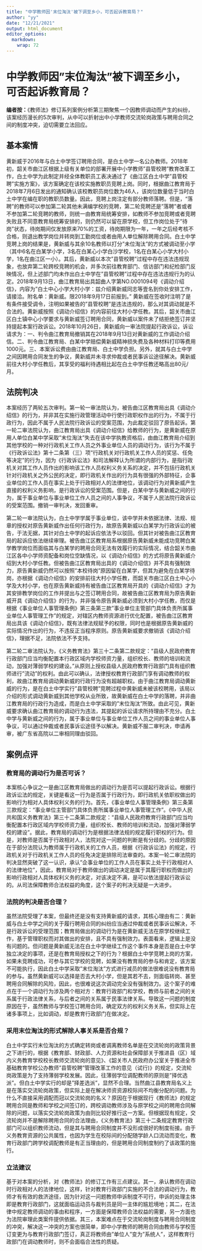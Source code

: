 ```yaml
---
title: "中学教师因'末位淘汰'被下调至乡小，可否起诉教育局？"
author: "yy"
date: "12/21/2021"
output: html_document
editor_options: 
  markdown: 
    wrap: 72
---
```


# 中学教师因"末位淘汰"被下调至乡小，可否起诉教育局？

**编者按：**《教师法》修订系列案例分析第三期聚焦一个因教师调动而产生的纠纷，该案经历漫长的5次审判，从中可以折射出中小学教师交流轮岗政策与聘用合同之间的制度冲突，迫切需要立法回应。

## 基本案情

黄新威于2016年与白土中学签订聘用合同，是白土中学一名公办教师。2018年初，韶关市曲江区根据上级有关单位的部署开展中小学教师"县管校聘"教育改革工作，白土中学为此制定并经全体教职员工表决通过了《曲江区白土中学"县管校聘"实施方案》，该方案确定在该校实施教职员竞聘上岗。同时，根据曲江教育局于2018年7月6日发出的通知确认该校教职员岗位数为46人，该岗位数量低于当时白土中学在编在职的教职员数量。因此，竞聘上岗注定有部分教师落聘。但是，"落聘"的教师可以参加第二轮其他未满编学校的竞聘，第二轮竞聘还是"落聘"者或者不参加第二轮竞聘的教师，则统一由教育局统筹安排，如教师不参加竞聘或者竞聘失败且不同意教育局统筹安排的，则仍然可以留在原学校，但工作岗位处于"待岗"状态，待岗期间仅发放原来70%的工资，待岗期限为一年，一年之后经考核不合格，则退出教学岗位并转岗到工勤岗位或者由用人单位解除聘用合同。白土中学竞聘上岗的结果是，黄新威与其余10名教师以打分"未位淘汰"的方式被调动至小学（其中6名在白某学小学，3名在白某心小学白沙学校，1名在白某心小学大村小学，1名在曲江区一小）。其后，黄新威以本次"县管校聘"过程中存在违法违规现象，也放弃第二轮跨校竞聘的机会，并多次前往教育部门、信访部门和纪检部门反映情况，但上述部门均未作出白土中学在"县管校聘"过程中存在违法违规行为的认定。2018年9月13日，曲江教育局出具韶曲人字第NO.0001094号《调动介绍信》，内容为"白土中心小学大村小学：兹介绍黄新威同志等壹名到你处安排工作，请接洽。附名单：黄新威。限2018年9月17日前报到。"
黄新威在签收时注明了是有条件接受调令，注明如果被告的"县管校聘"是违法违规的，那么对其调动就是不合法的。黄新威按照《调动介绍信》的内容前往大村小学任教。其后，韶关市曲江区白土镇中心小学要求与黄新威签订聘用合同，黄新威以案件未了结拒绝签订并坚持提起本案行政诉讼。2018年10月26日，黄新威向一审法院提起行政诉讼，诉讼请求为：一、判令曲江教育局撤销其在2018年9月13日对黄新威的工作调动介绍信。二、判令曲江教育局、白某中学赔偿黄新威精神损失费及各种材料打印等费用1000元。三、本案诉讼费由曲江教育局、白土中学负担。另外，就其与白土中学之间因聘用合同发生的争议，黄新威并未寻求仲裁或者民事诉讼途径解决。黄新威前往大村小学任教后，其享受的福利待遇相比起在白土中学任教还略高出80元/月。

## 法院判决

本案经历了两轮五次审判。第一轮一审法院认为，被告曲江区教育局出具《调动介绍信》的行为，并非其在实施行政管理活动中行使行政职权作出的行为，不属于行政行为，因此不属于人民法院行政诉讼的受案范围，为此裁定驳回了原告起诉。第一轮二审法院认为，曲江教育局出具《调动介绍信》给教师的行为，是黄新威在原用人单位白某中学采取"末位淘汰"失去在该中学执教资格后，由曲江教育局介绍到其他学校的一种对行政机关工作人员之外事业单位人员的调动行为，该行为不属于《行政诉讼法》第十二条第（三）项"行政机关对行政机关工作人员的奖惩、任免等决定"的行为，因为《行政诉讼法》和司法解释认为所谓的内部行为，是指行政机关对其工作人员作出的影响该工作人员权利义务关系的决定，并不包括行政机关针对行政机关之外公民的决定，即行政机关作出的行为具有很强的外部特征，企事业单位的工作人员在事实上处于行政相对人的法律地位，该调动行为对黄新威产生直接的权利义务影响，是行政诉讼的受案范围。但是，白某中学与黄新威之间的行为，属于事业单位与事业单位工作人员之间的人事争议，不属于人民法院行政诉讼的受案范围。撤销一审判决，发回重审。

第二轮一审法院认为，白土中学学属于事业单位，该中学并未依据法律、法规、规章的授权对原告黄新威作出任何行政行为，故原告黄新威以白某学为行政诉讼的被告，于法无据，其针对白土中学的起诉应依法予以驳回。但其针对被告曲江区教育局的起诉应依法继续审理。被告曲江区教育局系根据原告黄新威未能成功竞聘白某学教学岗位而面临其与白某学的聘用合同无法有效履行的实际情况，结合韶关市曲江区各中小学师资配备和岗位空缺情况，以《调动介绍信》的方式将原告黄新威介绍到大村小学任教。但被告曲江区教育局出具的《调动介绍信》并不具有强制效力，原告黄新威仍然可以按照"本校待岗"原因留在白某学，但其为避免在白某学待岗，亦根据《调动介绍信》的安排前往大村小学任教，而韶关市曲江区白土中心小学及大村小学，也在原告黄新威持有被告曲江区教育局开具的《调动介绍信》才为其安排教学岗位的工作并提出与之签订聘用合同，故被告曲江区教育局为原告黄新威开具《调动介绍信》的行为，并非强令原告黄新威必须到大村小学任教，而仅是根据《事业单位人事管理条例》第三条第三款"事业单位主管部门具体负责所属事业单位人事管理工作"的规定，对辖区内教师资源进行优化配置，被告曲江区教育局出具该《调动介绍信》，既有法律法规赋予的权限，同时也是根据原告黄新威的实际情况作出的行为，不违反正当程序原则。原告黄新威要求撤销该《调动介绍信》，理据不足，法院依法不予支持。

第二轮二审法院认为，《义务教育法》第三十二条第二款规定："县级人民政府教育行政部门应当均衡配置本行政区域内学校师资力量，组织校长、教师的培训和流动，加强对薄弱学校的建设。"从原则上授权县级人民政府教育行政部门具有组织教师进行"流动"的权利。由此可以确认，法律授权教育行政部门享有调动教师的权利，故曲江教育局调动黄新威的行政行为没有超越职权。由于曲江教育局调动黄新威的行为，是在白土中学实行"县管校聘"竞聘过程中黄新威未被该校聘用，该局以介绍的形式调动黄新威到其他学校从业所致，故黄新威在白土中学的落聘，并非曲江教育局的行政行为造成，而是白土中学采取的"末位淘汰"所致。由此可见，黄新威要求确认曲江教育局的调动行为违法，其提起的诉讼请求所持理由不充分。白土中学与黄新威之间的行为，属于事业单位与事业单位工作人员之间的事业单位人事争议，可以通过仲裁或者民事诉讼途径予以解决。黄新威不服二审判决，申请再审，被广东省高院以二审相同理由驳回。

## 案例点评

### 教育局的调动行为是否可诉？

本案核心争议之一是曲江区教育局做出的调动行为是否可以提起行政诉讼。根据行政诉讼法的规定，关键是看这一行为是否属于行政行为，即行政机关依职权做出的影响行为相对人具体权利义务的行为。首先，《事业单位人事管理条例》第三条第三款规定："事业单位主管部门具体负责所属事业单位人事管理工作"。《中华人民共和国义务教育法》第三十二条第二款规定："县级人民政府教育行政部门应当均衡配置本行政区域内学校师资力量，组织校长、教师的培训和流动，加强对薄弱学校的建设"。据此，教育局的调动行为是根据法律法规的规定履行职权的行为。但是，对教师是否属于行政相对人，法院对这一问题的判断是有分歧的。分歧的原因在于部分法院认为教师属于行政机关的工作人员，根据《行政诉讼法》的规定，行政机关对于行政机关工作人员的任免决定是排除司法审查的。本案一轮二审法院的判决显然突破了这一认识，承认"企事业单位的工作人员在事实上处于行政相对人的法律地位"，因此，教育局对于教师做出的调动决定是属于其履行职权而做出的影响行政相对人具体权利义务的决定，对该决定不满，是可以依法提起行政诉讼的。从司法保障教师合法权益的角度，这个案子的判决无疑是一大进步。

### 法院的判决是否合理？

虽然法院受理了本案，但最终还是没有支持黄新威的请求，其核心理由有二：黄新威与白土中学之间的关于履行聘用合同的纠纷应当通过仲裁或者民事诉讼解决，不是行政诉讼的受理范围；教育局做出的调动行为是在黄新威无法在原学校继续工作，基于管理职权而对其做出的安排，且不具有强制效力。表面看来，逻辑上是没有问题的。但问题是黄新威无法在白土中学继续工作这个事件本身是否是白土中学独立决定的事项，还是在教育局授权之下的行为？根据白土中学竞聘上岗的方案，如果未竞聘成功，可参与其它学校的竞聘，如果没有教育局的参与和肯定，该方案不可能执行，因此白土中学采取"末位淘汰"方式进行减员的做法很难说没有教育局的参与。虽然黄新威可以选择是否去大村小学，但是其若不去，则面临转岗、甚至聘用合同解除的风险，因此，也很难说这次调动完全没有强制效力。这个案子的难点在于一个调动行为涉及两个相对方：教育行政部门和学校，教师与前者之间的关系属于行政法律关系，与后者之间的关系属于民事法律关系。导致这一问题的制度原因在于，虽然教师与学校签订聘用合同，确定双方的权利义务关系，但实际上在诸多事项上，比如调动，却是教育行政部门在做决定。

### 采用末位淘汰的形式解除人事关系是否合规？

白土中学实行末位淘汰的方式确定转岗或者调离教师名单是在交流轮岗的政策背景之下进行的，根据《教育部、财政部、人力资源和社会保障部关于推进县（区）域内义务教育学校校长教师交流轮岗的意见》、《韶关市人民政府办公室关于推进全市基础教育学校公办教师"县管校聘"管理改革工作的意见（试行)》的规定，交流轮岗政策是为了支持薄弱学校发展。因此，往薄弱学位调配教师的原则是"择优选派"。但白土中学实行的却是"择差选派"，显然不合理。当然曲江县教育局名义上是在落实交流轮岗政策，但实际上是在解决师资资源校际间不均衡分配的问题。为什么不直接采用调配而冠以交流轮岗的名义？原因在于根据现行《教师法》的规定聘用合同是教师和学校之间签订的，跨校调动教师涉及与原学校之间的聘用合同解除的问题，以落实交流轮岗政策为由则比较好推行这一方案。但根据现有规定，交流轮岗并不是解除聘用合同的合法理由，《义务教育法》第三十二条规定教育行政部门可以组织教师流动，但是其与聘用合同制度并不没形成很好的制度衔接。由于义务教育资源的公共属性，也因为学生在校际间的分配随学龄人口流动而变化，教育行政部门跨学校调配教师是有正当理由的，但是聘用合同制度制约了该政策的施行。

### 立法建议

基于对本案的分析，对《教师法》的修订工作有三点建议。其一，承认教师在调动时行政相对人的法律地位，这样，针对教育行政部门实施的不合法的调动行为，教师才有有效的救济途径，因为针对这一问题教师申诉制度不可行，申诉的处理主体即是教育行政部门，这就面临运动员与裁判员是同一主体的尴尬境地；其二，在法律中规定教师调动的事由和程序，一方面是保障教师合法权益的需要，另一方面也为法院审理此类案件提供依据。其三，本案难点在于交流轮岗制度与聘用合同制度的冲突，解决这一冲突的方案也很简单，即中小学教师的聘用合同由教师与学校签订变更为与教育行政部门签订，真正将教师由"单位人"变为"系统人"，这样教育行政部门在调动教师时，则不会面临合法性的质疑。
